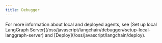 ```yaml
---
title: Debugger
---
```



<AlphaCallout />

<debugger />

<Tip>
For more information about local and deployed agents, see [Set up local LangGraph Server](/oss/javascript/langchain/debugger#setup-local-langgraph-server) and [Deploy](/oss/javascript/langchain/deploy).
</Tip>
